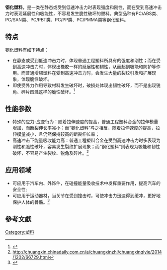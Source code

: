 {{multiple issues|
{{expert|time=2014-12-09T01:40:04+00:00}}
{{howto|time=2014-12-09T01:40:04+00:00}}
{{lead section|time=2014-12-09T01:40:04+00:00}}
}}
'''钢化塑料'''，是一类在静态或受到低速冲击力时表现强度和刚性，而在受到高速冲击力时表现延展性和吸能性，不容易发生脆性破坏的塑料。典型品种有PC/ABS类、PC/SAN类、PC/PBT类、PC/PP类、PC/PMMA类等钢化塑料。

==特点==
钢化塑料有如下特点：
* 在静态或受到低速冲击力时，体现普通工程塑料所具有的强度和刚性；而在受到高速冲击力时，体现出橡胶一样的延展性和韧性，从而起到吸能和防护等作用。而普通增韧塑料在受到高速冲击力时，会发生大量的裂纹引发和扩展现象，体现脆性破坏。
* 即使受外力作用导致材料发生破坏时，破损处体现出韧性破坏，而不是出现锐角、碎片四溅这样的脆性破坏。<ref>{{cite web|url=http://jiaju.sina.com.cn/news/q/20141202/393406.shtml|title=高韧性与高刚度的安全塑料 保护行人安全|publisher=|access-date=2014-12-09|archive-date=2016-03-04|archive-url=https://web.archive.org/web/20160304121231/http://jiaju.sina.com.cn/news/q/20141202/393406.shtml|dead-url=no}}</ref>

== 性能参数 ==
* 特殊的应力-应变行为：随着拉伸速度的提高，普通工程塑料合金的拉伸模量增加，而断裂伸长率减小；而“钢化塑料”与之相反，随着拉伸速度的提高，拉伸模量减小，且仍然保持较高的断裂伸长率；
* 高速冲击下能量吸收能力高：普通工程塑料合金在受到高速冲击力时多表现为刚性和脆性破坏，容易发生裂纹扩展现象；而“钢化塑料”则表现为吸能和韧性破坏，不容易产生裂纹、锐角及碎片。<ref>http://chuangxin.chinadaily.com.cn/a/chuangxinzhi/chuangxinqiyie/2014/1202/66729.html{{Dead link}}</ref>

== 应用领域 ==
* 可应用于汽车内、外饰件，在碰撞能量吸收技术中发挥重要作用，提高汽车的安全性;
* 可应用于运动器材，当关节在受到撞击时，可使冲击力迅速得到缓冲，更好地保护人体的骨骼。<ref>{{cite web|url=http://xiaofei.china.com.cn/news/info-11-9-80679.html|title=高韧性与高刚度的安全塑料|publisher=}}{{Dead link|date=2018年7月 |bot=InternetArchiveBot |fix-attempted=yes }}</ref>

==參考文獻==
{{reflist}}

[[Category:塑料|Category:塑料]]